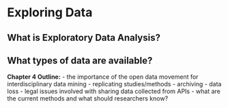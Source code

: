 # Exploring Data
## What is Exploratory Data Analysis?
## What types of data are available?

**Chapter 4 Outline:**
- the importance of the open data movement for interdisciplinary data mining
  - replicating studies/methods
  - archiving
  - data loss
- legal issues involved with sharing data collected from APIs
- what are the current methods and what should researchers know?
